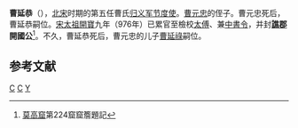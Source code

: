 '''曹延恭'''（{{bd|?||?||}}），[[北宋|北宋]]时期的第五任曹氏[[归义军|归义军]][[节度使|节度使]]。[[曹元忠|曹元忠]]的侄子。曹元忠死后，曹延恭嗣位。[[宋太祖|宋太祖]][[開寶|開寶]]九年（976年）已累官至檢校[[太傅|太傅]]、兼[[中書令|中書令]]，并封'''[[譙郡|譙郡]]開國公'''<ref>[[莫高窟|莫高窟]]第224窟窟簷題記</ref>。不久，曹延恭死后，曹元忠的儿子[[曹延祿|曹延祿]]嗣位。

==参考文献==
<div class="references-small">
<references />
</div>
[[Category:宋朝政治人物|C]]
[[Category:甘肃人|C]]
[[Category:曹姓|Y]]